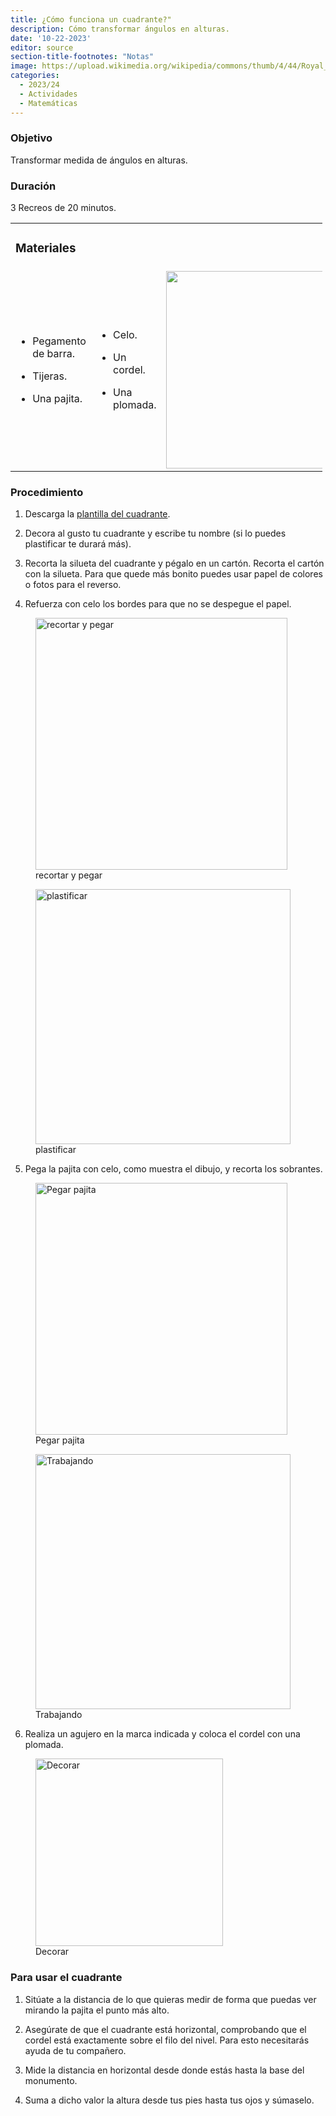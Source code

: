 ```yaml
---
title: ¿Cómo funciona un cuadrante?"
description: Cómo transformar ángulos en alturas.
date: '10-22-2023'
editor: source
section-title-footnotes: "Notas"
image: https://upload.wikimedia.org/wikipedia/commons/thumb/4/44/Royal_presentation_octant%2C_made_by_Jean_Baptiste_Magnie%2C_dedicated_to_King_Louis_XVI%2C_c._1786%2C_brass%2C_mahogany%2C_glass_-_Peabody_Essex_Museum_-_DSC06648.jpg/640px-Royal_presentation_octant%2C_made_by_Jean_Baptiste_Magnie%2C_dedicated_to_King_Louis_XVI%2C_c._1786%2C_brass%2C_mahogany%2C_glass_-_Peabody_Essex_Museum_-_DSC06648.jpg
categories: 
  - 2023/24
  - Actividades
  - Matemáticas
---
```


### Objetivo

Transformar medida de ángulos en alturas.

### Duración

3 Recreos de 20 minutos.

+-------------------------+------------------+---------------------------------------------:+
| ### Materiales          |                  |                                              |
+-------------------------+------------------+----------------------------------------------+
| -   Pegamento de barra. | -   Celo.        | | ![](materiales_cuadrante.png){width="316"} |
|                         |                  |                                              |
| -   Tijeras.            | -   Un cordel.   |                                              |
|                         |                  |                                              |
| -   Una pajita.         | -   Una plomada. |                                              |
+-------------------------+------------------+----------------------------------------------+

### Procedimiento

1.  Descarga la [plantilla del cuadrante](Plantilla%20cuadrante.pdf).

2.  Decora al gusto tu cuadrante y escribe tu nombre (si lo puedes plastificar te durará más).

3.  Recorta la silueta del cuadrante y pégalo en un cartón. Recorta el cartón con la silueta. Para que quede más bonito puedes usar papel de colores o fotos para el reverso.

4.  Refuerza con celo los bordes para que no se despegue el papel.

::: {layout-nrow="1"}
![recortar y pegar](recortar_cuadrante.png){width="403"}

![plastificar](recortar_cuadrante_2.png){width="408"}
:::

5.  Pega la pajita con celo, como muestra el dibujo, y recorta los sobrantes.

::: {layout-nrow="1"}
![Pegar pajita](cuadrante_pajita.png){width="403"}

![Trabajando](cuadrante_trabajando_clase.png){width="408"}
:::
6.  Realiza un agujero en la marca indicada y coloca el cordel con una plomada.

![Decorar](foto_cuadrante.png){width="300"}

### Para usar el cuadrante

1.  Sitúate a la distancia de lo que quieras medir de forma que puedas ver mirando la pajita el punto más alto.

2.  Asegúrate de que el cuadrante está horizontal, comprobando que el cordel está exactamente sobre el filo del nivel. Para esto necesitarás ayuda de tu compañero.

3.  Mide la distancia en horizontal desde donde estás hasta la base del monumento.

4.  Suma a dicho valor la altura desde tus pies hasta tus ojos y súmaselo.
